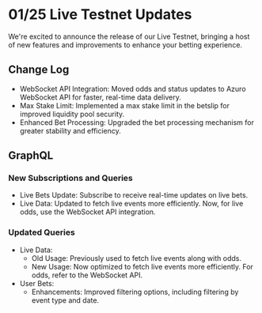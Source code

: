 # 01/25 Live Testnet Updates

We're excited to announce the release of our Live Testnet, bringing a host of new features and improvements to enhance your betting experience.

## Change Log

- WebSocket API Integration: Moved odds and status updates to Azuro WebSocket API for faster, real-time data delivery.
- Max Stake Limit: Implemented a max stake limit in the betslip for improved liquidity pool security.
- Enhanced Bet Processing: Upgraded the bet processing mechanism for greater stability and efficiency.

## GraphQL

### New Subscriptions and Queries

- Live Bets Update: Subscribe to receive real-time updates on live bets.
- Live Data: Updated to fetch live events more efficiently. Now, for live odds, use the WebSocket API integration.

### Updated Queries

- Live Data:
  - Old Usage: Previously used to fetch live events along with odds.
  - New Usage: Now optimized to fetch live events more efficiently. For odds, refer to the WebSocket API.
- User Bets:
  - Enhancements: Improved filtering options, including filtering by event type and date.
